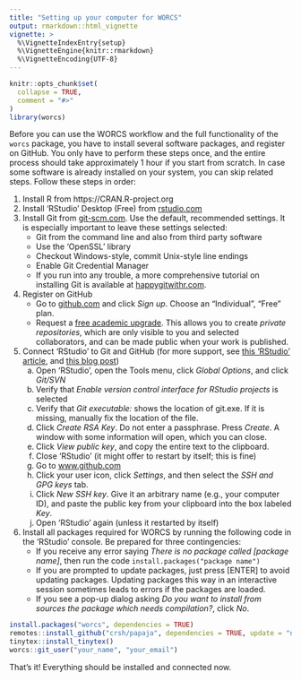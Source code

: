 ---
title: "Setting up your computer for WORCS"
output: rmarkdown::html_vignette
vignette: >
  %\VignetteIndexEntry{setup}
  %\VignetteEngine{knitr::rmarkdown}
  %\VignetteEncoding{UTF-8}
---

```{r, include = FALSE}
knitr::opts_chunk$set(
  collapse = TRUE,
  comment = "#>"
)
library(worcs)
```

Before you can use the WORCS workflow and the full functionality of the `worcs` package, you have to install several software packages, and register on GitHub. You only have to perform these steps once, and the entire process should take approximately 1 hour if you start from scratch. In case some software is already installed on your system, you can skip related steps. Follow these steps in order:

1. Install R from https://CRAN.R-project.org
2. Install 'RStudio' Desktop (Free) from [rstudio.com](https://rstudio.com/products/rstudio/download/#download)
3. Install Git from [git-scm.com](https://git-scm.com/downloads). Use the default, recommended settings. It is especially important to leave these settings selected:
    + Git from the command line and also from third party software  
    <!--*The `worcs` R-package calls Git from the command line*-->
    + Use the 'OpenSSL' library  
    <!--*For secure data transfer with GitHub*-->
    + Checkout Windows-style, commit Unix-style line endings  
    <!--*This is the preferred setting when collaborating with others on different platforms. Be prepared that, on windows, you will receive harmless notifications about LF to CRLF line endings.  *-->
    + Enable Git Credential Manager  
    <!--*For logging in to GitHub*-->
    + If you run into any trouble, a more comprehensive tutorial on installing Git is available at [happygitwithr.com](https://happygitwithr.com/install-git.html).
4. Register on GitHub
    + Go to [github.com](https://github.com/) and click *Sign up*. Choose an "Individual", "Free" plan.
    + Request a [free academic upgrade](https://help.github.com/en/articles/applying-for-an-educator-or-researcher-discount). This allows you to create *private repositories*, which are only visible to you and selected collaborators, and can be made public when your work is published.
5. Connect 'RStudio' to Git and GitHub (for more support, see [this 'RStudio' article](https://support.rstudio.com/hc/en-us/articles/200532077-Version-Control-with-Git-and-SVN), and [this blog post](https://www.r-bloggers.com/rstudio-and-github/))
    a. Open 'RStudio', open the Tools menu, click *Global Options*, and click *Git/SVN*
    b. Verify that *Enable version control interface for RStudio projects* is selected
    c. Verify that *Git executable:* shows the location of git.exe. If it is missing, manually fix the location of the file.
    d. Click *Create RSA Key*. Do not enter a passphrase. Press *Create*. A window with some information will open, which you can close.
    e. Click *View public key*, and copy the entire text to the clipboard.
    f. Close 'RStudio' (it might offer to restart by itself; this is fine)
    g. Go to [www.github.com](https://www.github.com)
    h. Click your user icon, click *Settings*, and then select the *SSH and GPG keys* tab.
    i. Click *New SSH key*. Give it an arbitrary name (e.g., your computer ID), and paste the public key from your clipboard into the box labeled *Key*.
    j. Open 'RStudio' again (unless it restarted by itself)
6. Install all packages required for WORCS by running the following code in the 'RStudio' console. Be prepared for three contingencies:  
    + If you receive any error saying *There is no package called [package name]*, then run the code `install.packages("package name")`  
    + If you are prompted to update packages, just press [ENTER] to avoid updating packages. Updating packages this way in an interactive session sometimes leads to errors if the packages are loaded.  
    + If you see a pop-up dialog asking *Do you want to install from sources the package which needs compilation?*, click *No*.

<!-- 
k. In the 'RStudio' Console window, run the following code:```{r, eval = FALSE, echo = TRUE} system('git config --global user.email "your@email.com"') system('git config --global user.name "yourname"')

RENV WORDT NU NIET GEINSTALLEERD; TOEVOEGEN AAN SUGGESTS? 
BOVENDIEN GAAT RENV NU INITIALISEREN WANNEER JE VOOR HET EERST EEN PROJECT MAAKT. NIET HANDIG. OF MISSCHIEN WEL? 

ADD library(worcs) TO MANUSCRIPT.RMD TO HAVE RENV TRACK IT
-->

```{r installpackages, eval = FALSE, echo = TRUE}
install.packages("worcs", dependencies = TRUE)
remotes::install_github("crsh/papaja", dependencies = TRUE, update = "never")
tinytex::install_tinytex()
worcs::git_user("your_name", "your_email")
```
<!-- 
renv::consent(provided = TRUE)
Please quit and reopen your R session and IDE (if you are using one, such as RStudio or Emacs) and check if tinytex:::is_tinytex() is TRUE.-->
That's it! Everything should be installed and connected now.
